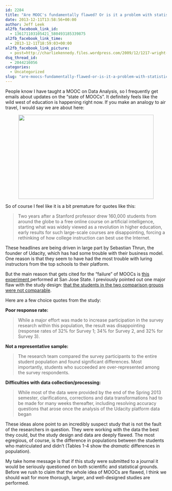 ```yaml
---
id: 2284
title: "Are MOOC's fundamentally flawed? Or is it a problem with statistical literacy?"
date: 2013-12-11T13:58:56+00:00
author: Jeff Leek
al2fb_facebook_link_id:
  - 136171103105421_580493185339875
al2fb_facebook_link_time:
  - 2013-12-11T18:59:03+00:00
al2fb_facebook_link_picture:
  - post=http://charliekennedy.files.wordpress.com/2009/12/1217-wright-bros-1903.jpg
dsq_thread_id:
  - 2044216056
categories:
  - Uncategorized
slug: "are-moocs-fundamentally-flawed-or-is-it-a-problem-with-statistical-literacy"
---
```

People know I have taught a MOOC on Data Analysis, so I frequently get emails about updates on the "state of MOOCs". It definitely feels like the wild west of education is happening right now. If you make an analogy to air travel, I would say we are about here:

<p style="text-align: center;">
  <a href="http://charliekennedy.files.wordpress.com/2009/12/1217-wright-bros-1903.jpg"><img class="aligncenter" alt="" src="http://charliekennedy.files.wordpress.com/2009/12/1217-wright-bros-1903.jpg" width="422" height="263" /></a>
</p>

<p style="text-align: center;">
  <p style="text-align: left;">
    So of course I feel like it is a bit premature for quotes like this:
  </p>
  
  <blockquote>
    <p style="text-align: left;">
      Two years after a Stanford professor drew 160,000 students from around the globe to a free online course on artificial intelligence, starting what was widely viewed as a revolution in higher education, early results for such large-scale courses are disappointing, forcing a rethinking of how college instruction can best use the Internet.
    </p>
  </blockquote>
  
  <p>
    These headlines are being driven in large part by Sebastian Thrun, the founder of Udacity, which has had some trouble with their business model. One reason is that they seem to have had the most trouble with luring instructors from the top schools to their platform.
  </p>
  
  <p>
    But the main reason that gets cited for the "failure" of MOOCs is <a href="http://www.sjsu.edu/chemistry/People/Faculty/Collins_Research_Page/AOLE%20Report%20-September%2010%202013%20final.pdf">this experiment </a>performed at San Jose State. I previously pointed out one major flaw with the study design: <a href="http://simplystatistics.org/2013/07/19/the-failure-of-moocs-and-the-ecological-fallacy/">that the students in the two comparison groups were not comparable</a>.
  </p>
  
  <p>
    Here are a few choice quotes from the study:
  </p>
  
  <p>
    <strong>Poor response rate:</strong>
  </p>
  
  <blockquote>
    <p>
      While a major effort was made to increase participation in the survey research within this population, the result was disappointing (response rates of 32% for Survey 1; 34% for Survey 2, and 32% for Survey 3).
    </p>
  </blockquote>
  
  <p>
    <strong>Not a representative sample:</strong>
  </p>
  
  <blockquote>
    <p>
      The research team compared the survey participants to the entire student population and found significant differences. Most importantly, students who succeeded are over-represented among the survey respondents.
    </p>
  </blockquote>
  
  <p>
    <strong>Difficulties with data collection/processing:</strong>
  </p>
  
  <blockquote>
    <p>
      While most of the data were provided by the end of the Spring 2013 semester, clarifications, corrections and data transformations had to be made for many weeks thereafter, including resolving accuracy questions that arose once the analysis of the Udacity platform data began
    </p>
  </blockquote>
  
  <p>
    These ideas alone point to an incredibly suspect study that is not the fault of the researchers in question. They were working with the data the best they could, but the study design and data are deeply flawed. The most egregious, of course, is the difference in populations between the students who matriculated and didn't (Tables 1-4 show the <em>dramatic </em>differences in population).
  </p>
  
  <p>
    My take home message is that if this study were submitted to a journal it would be seriously questioned on both scientific and statistical grounds. Before we rush to claim that the whole idea of MOOCs are flawed, I think we should wait for more thorough, larger, and well-designed studies are performed.
  </p>
